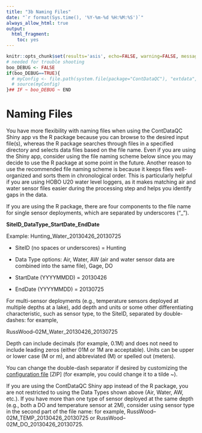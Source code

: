 ```yaml
---
title: "3b Naming Files"
date: "`r format(Sys.time(), '%Y-%m-%d %H:%M:%S')`"
always_allow_html: true
output:
  html_fragment:
    toc: yes
---
```


```r
knitr::opts_chunk$set(results='asis', echo=FALSE, warning=FALSE, message = FALSE)
# needed for trouble shooting
boo_DEBUG <- FALSE
if(boo_DEBUG==TRUE){
  # myConfig <- file.path(system.file(package="ContDataQC"), "extdata", "config.ORIG.R")
  # source(myConfig)
}## IF ~ boo_DEBUG ~ END
```

# Naming Files

You have more flexibility with naming files when using the ContDataQC Shiny app vs the R 
package because you can browse to the desired input file(s), whereas the R 
package searches through files in a specified directory and selects data files based on the file name. Even if you are using the Shiny app, consider using the file naming scheme below since you may decide to use the R package at some point in the future. Another reason to use the recommended file naming scheme is because it keeps files well-organized and sorts them in chronological order. This is particularly helpful if you are using HOBO U20 water level loggers, as it makes matching air and water sensor files easier during the processing step and helps you identify gaps in the data.

If you are using the R package, there are four components to the file name for single sensor deployments, which are separated by underscores (“_”).

**SiteID_DataType_StartDate_EndDate**

Example: Hunting_Water_20130426_20130725

* SiteID (no spaces or underscores) = Hunting

*	Data Type options: Air, Water, AW (air and water sensor data are combined into the same file), Gage, DO

* StartDate (YYYYMMDD) = 20130426

* EndDate (YYYYMMDD) = 20130725

For multi-sensor deployments (e.g., temperature sensors deployed at multiple depths at a lake), add depth and units or some other differentiating characteristic, such as sensor type, to the SiteID, separated by 
double-dashes: for example,

RussWood--02M_Water_20130426_20130725

Depth can include decimals (for example, 0.1M) and does not need to 
include leading zeros (either 01M or 1M are acceptable). Units can be upper or lower case (M or m), and abbreviated (M) or spelled out (meters). 

You can change the double-dash separator if desired by customizing the 
[configuration file](Config_default.zip) [ZIP] (for example, you could change it to a tilde ~).

If you are using the ContDataQC Shiny app instead of the R package, you are not restricted to using the Data Types shown above (Air, Water, AW, etc.). If you have more than one type of sensor deployed at the same depth (e.g., both a DO and temperature sensor at 2M), consider using sensor type in the second part of the file name: for example, RussWood--02M_TEMP_20130426_20130725 or RussWood--02M_DO_20130426_20130725.
